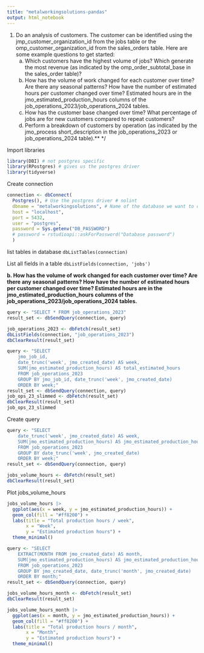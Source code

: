 ```yaml
---
title: "metalworkingsolutions-pandas"
output: html_notebook
---
```

1. Do an analysis of customers. The customer can be identified using the jmp_customer_organization_id from the jobs table or the omp_customer_organization_id from the sales_orders table. Here are some example questions to get started:  
    a. Which customers have the highest volume of jobs? Which generate the most revenue (as indicated by the omp_order_subtotal_base in the sales_order table)?  
    b. How has the volume of work changed for each customer over time? Are there any seasonal patterns? How have the number of estimated hours per customer changed over time? Estimated hours are in the jmo_estimated_production_hours columns of the job_operations_2023/job_operations_2024 tables.  
    c. How has the customer base changed over time? What percentage of jobs are for new customers compared to repeat customers?  
    d. Perform a breakdown of customers by operation (as indicated by the jmo_process short_description in the job_operations_2023 or job_operations_2024 table).** */

Import libraries
```r
library(DBI) # not postgres specific
library(RPostgres) # gives us the postgres driver
library(tidyverse)
```

Create connection
```r
connection <- dbConnect(
  Postgres(), # Use the postgres driver # nolint
  dbname = "metalworkingsolutions", # Name of the database we want to connect to
  host = "localhost",
  port = 5432,
  user = "postgres",
  password = Sys.getenv("DB_PASSWORD")
  # password = rstudioapi::askForPassword("Database password")
  )
```

list tables in database
 `dbListTables(connection)`

List all fields in a table
`dbListFields(connection, 'jobs')`

**b. How has the volume of work changed for each customer over time? Are there any seasonal patterns? How have the number of estimated hours per customer changed over time? Estimated hours are in the jmo_estimated_production_hours columns of the job_operations_2023/job_operations_2024 tables.**

```r
query <- "SELECT * FROM job_operations_2023"
result_set <- dbSendQuery(connection, query)
```

```r
job_operations_2023 <- dbFetch(result_set)
dbListFields(connection, "job_operations_2023")
dbClearResult(result_set)
```

```r
query <- "SELECT
    jmo_job_id,
    date_trunc('week', jmo_created_date) AS week,
    SUM(jmo_estimated_production_hours) AS total_estimated_hours
    FROM job_operations_2023
    GROUP BY jmo_job_id, date_trunc('week', jmo_created_date)
    ORDER BY week;"
result_set <- dbSendQuery(connection, query)
job_ops_23_slimmed <- dbFetch(result_set)
dbClearResult(result_set)
job_ops_23_slimmed
```



Create query
```r
query <- "SELECT
    date_trunc('week', jmo_created_date) AS week,
    SUM(jmo_estimated_production_hours) AS jmo_estimated_production_hours
    FROM job_operations_2023
    GROUP BY date_trunc('week', jmo_created_date)
    ORDER BY week;"
result_set <- dbSendQuery(connection, query)

```


```r
jobs_volume_hours <- dbFetch(result_set)
dbClearResult(result_set)
```




Plot jobs_volume_hours
```r
jobs_volume_hours |>
  ggplot(aes(x = week, y = jmo_estimated_production_hours)) +
  geom_col(fill = "#ff8200") +
  labs(title = "Total production hours / week",
       x = "Week",
       y = "Estimated production hours") +
  theme_minimal()
```

```r

query <- "SELECT
    EXTRACT(MONTH FROM jmo_created_date) AS month,
    SUM(jmo_estimated_production_hours) AS jmo_estimated_production_hours
    FROM job_operations_2023
    GROUP BY jmo_created_date, date_trunc('month', jmo_created_date)
    ORDER BY month;"
result_set <- dbSendQuery(connection, query)
```

```r
jobs_volume_hours_month <- dbFetch(result_set)
dbClearResult(result_set)
```

```r
jobs_volume_hours_month |>
  ggplot(aes(x = month, y = jmo_estimated_production_hours)) +
  geom_col(fill = "#ff8200") +
  labs(title = "Total production hours / month",
       x = "Month",
       y = "Estimated production hours") +
  theme_minimal()
```




